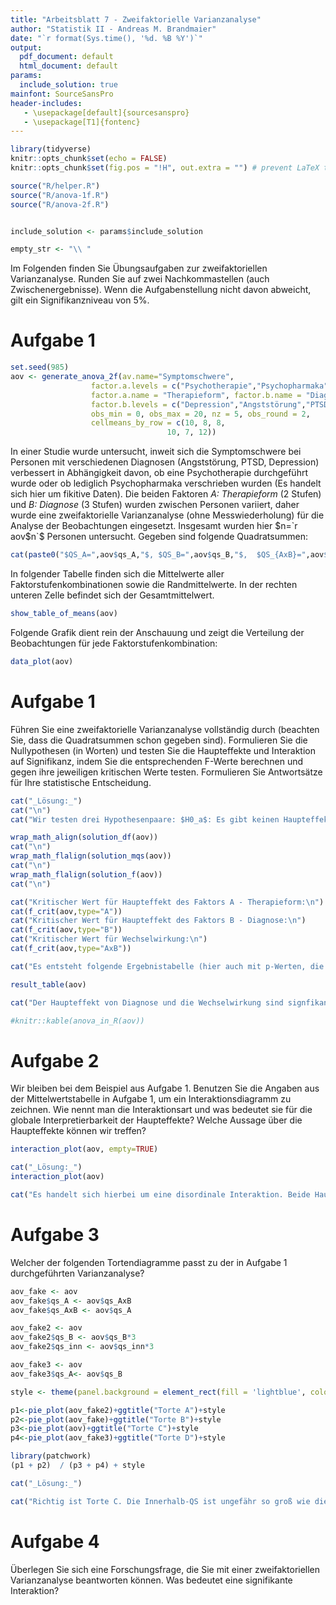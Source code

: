 ```yaml
---
title: "Arbeitsblatt 7 - Zweifaktorielle Varianzanalyse"
author: "Statistik II - Andreas M. Brandmaier"
date: "`r format(Sys.time(), '%d. %B %Y')`"
output:
  pdf_document: default
  html_document: default
params:
  include_solution: true
mainfont: SourceSansPro
header-includes:
   - \usepackage[default]{sourcesanspro}
   - \usepackage[T1]{fontenc}
---
```


```r
library(tidyverse)
knitr::opts_chunk$set(echo = FALSE)
knitr::opts_chunk$set(fig.pos = "!H", out.extra = "") # prevent LaTeX tables from floating

source("R/helper.R")
source("R/anova-1f.R")
source("R/anova-2f.R")


include_solution <- params$include_solution

empty_str <- "\\ "


```



Im Folgenden finden Sie Übungsaufgaben zur zweifaktoriellen Varianzanalyse. Runden Sie auf zwei Nachkommastellen (auch Zwischenergebnisse). Wenn die Aufgabenstellung nicht davon abweicht, gilt ein Signifikanzniveau von $5\%$.

# Aufgabe 1
```r
set.seed(985)
aov <- generate_anova_2f(av.name="Symptomschwere",
                  factor.a.levels = c("Psychotherapie","Psychopharmaka"),
                  factor.a.name = "Therapieform", factor.b.name = "Diagnose",
                  factor.b.levels = c("Depression","Angststörung","PTSD"),
                  obs_min = 0, obs_max = 20, nz = 5, obs_round = 2,
                  cellmeans_by_row = c(10, 8, 8,
                                   10, 7, 12))
```

In einer Studie wurde untersucht, inweit sich die Symptomschwere bei Personen mit verschiedenen Diagnosen (Angststörung, PTSD, Depression) verbessert in Abhängigkeit davon, ob eine Psychotherapie durchgeführt wurde oder ob lediglich Psychopharmaka verschrieben wurden (Es handelt sich hier um fikitive Daten). Die beiden Faktoren *A: Therapieform* (2 Stufen) und *B: Diagnose* (3 Stufen) wurden zwischen Personen variiert, daher wurde eine zweifaktorielle Varianzanalyse (ohne Messwiederholung) für die Analyse der Beobachtungen eingesetzt. Insgesamt wurden hier $n=`r aov$n`$ Personen untersucht. Gegeben sind folgende Quadratsummen:

```r
cat(paste0("$QS_A=",aov$qs_A,"$, $QS_B=",aov$qs_B,"$,  $QS_{AxB}=",aov$qs_AxB,"$, $QS_{inn}=",aov$qs_inn,"$\n"))
```

In folgender Tabelle finden sich die Mittelwerte aller Faktorstufenkombinationen sowie die Randmittelwerte. In der rechten unteren Zelle befindet sich der Gesamtmittelwert.

```r

show_table_of_means(aov)
```

Folgende Grafik dient rein der Anschauung und zeigt die Verteilung der Beobachtungen für jede Faktorstufenkombination:

```r

data_plot(aov)
```

# Aufgabe 1

Führen Sie eine zweifaktorielle Varianzanalyse vollständig durch (beachten Sie, dass die Quadratsummen schon gegeben sind). Formulieren Sie die Nullypothesen (in Worten) und testen Sie die Haupteffekte und Interaktion auf Signifikanz, indem Sie die entsprechenden F-Werte berechnen und gegen ihre jeweiligen kritischen Werte testen. Formulieren Sie Antwortsätze für Ihre statistische Entscheidung.


```r

cat("_Lösung:_")
cat("\n")
cat("Wir testen drei Hypothesenpaare: $H0_a$: Es gibt keinen Haupteffekt von  Therapieform\n$H0_b$: Es gibt keinen Haupteffekt von Diagnose.\n$H0_c$: Es gibt keine Wechselwirkung von Therapieform und Diagnose.\n\n")

wrap_math_align(solution_df(aov))
cat("\n")
wrap_math_flalign(solution_mqs(aov))
cat("\n")
wrap_math_flalign(solution_f(aov))
cat("\n")

cat("Kritischer Wert für Haupteffekt des Faktors A - Therapieform:\n")
cat(f_crit(aov,type="A"))
cat("Kritischer Wert für Haupteffekt des Faktors B - Diagnose:\n")
cat(f_crit(aov,type="B"))
cat("Kritischer Wert für Wechselwirkung:\n")
cat(f_crit(aov,type="AxB"))

cat("Es entsteht folgende Ergebnistabelle (hier auch mit p-Werten, die Sie anhand der Tabellen nicht ausrechnen können. Das überlassen wir dem Computer):\n")

result_table(aov)

cat("Der Haupteffekt von Diagnose und die Wechselwirkung sind signfikant. Der Haupteffekt von Therapieform ist nicht signifikant.")

#knitr::kable(anova_in_R(aov))
```

# Aufgabe 2

Wir bleiben bei dem Beispiel aus Aufgabe 1. Benutzen Sie die Angaben aus der Mittelwertstabelle in Aufgabe 1, um ein Interaktionsdiagramm zu zeichnen.  Wie nennt man die Interaktionsart und was bedeutet sie für die globale Interpretierbarkeit der Haupteffekte? Welche Aussage über die Haupteffekte können wir treffen?

```r
interaction_plot(aov, empty=TRUE)
```


```r
cat("_Lösung:_")
interaction_plot(aov)

cat("Es handelt sich hierbei um eine disordinale Interaktion. Beide Haupteffekte sind nicht global interpretierbar. Es gibt einen signifikanten Haupteffekt von Diagnose. Wenn man also die Therapieform außer acht lässt (genaugenommen über die möglichen Therapien mittelt), stellt man fest, dass in dieser Stichprobe die Personen mit Angststörung die niedrigsten Symptome zeigen und die Personen mit  Depression die höchsten. Der signifikante Haupteffekt sagt uns, dass wir die H0 abgelehnt haben, die besagt, dass Patienten mit diesen drei Diagnosen dieselbe Symptomschwere haben. Da es aber die signifikante disordinale Interaktion gibt, wissen wir, dass diese Aussage aber nicht innerhalb jeder Stufe des anderen Faktors (Therapieform) gilt. ")
```

# Aufgabe 3

Welcher der folgenden Tortendiagramme passt zu der in Aufgabe 1 durchgeführten Varianzanalyse?

```r
aov_fake <- aov
aov_fake$qs_A <- aov$qs_AxB
aov_fake$qs_AxB <- aov$qs_A

aov_fake2 <- aov
aov_fake2$qs_B <- aov$qs_B*3
aov_fake2$qs_inn <- aov$qs_inn*3

aov_fake3 <- aov
aov_fake3$qs_A<- aov$qs_B

style <- theme(panel.background = element_rect(fill = 'lightblue', color = 'white'))

p1<-pie_plot(aov_fake2)+ggtitle("Torte A")+style
p2<-pie_plot(aov_fake)+ggtitle("Torte B")+style
p3<-pie_plot(aov)+ggtitle("Torte C")+style
p4<-pie_plot(aov_fake3)+ggtitle("Torte D")+style

library(patchwork)
(p1 + p2)  / (p3 + p4) + style
```

```r
cat("_Lösung:_")

cat("Richtig ist Torte C. Die Innerhalb-QS ist ungefähr so groß wie die Interaktion. QS_A ist verschwindend klein im Vergleich zum Rest,")


```

# Aufgabe 4

Überlegen Sie sich eine Forschungsfrage, die Sie mit einer zweifaktoriellen Varianzanalyse beantworten können. Was bedeutet eine signifikante Interaktion?



